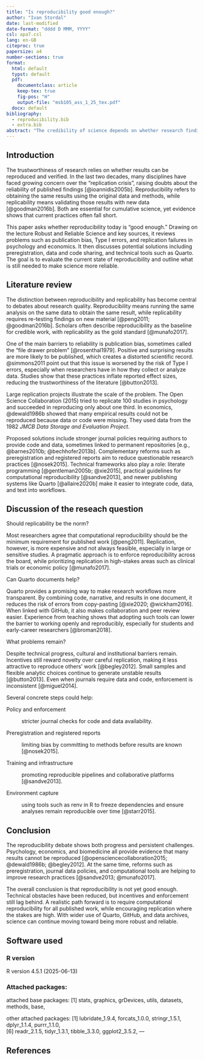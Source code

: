 ```yaml
---
title: "Is reproducibility good enough?"
author: "Ivan Stordal"
date: last-modified
date-format: "dddd D MMM, YYYY"
csl: apa7.csl
lang: en-GB
citeproc: true
papersize: a4
number-sections: true
format:
  html: default
  typst: default
  pdf:
    documentclass: article
    keep-tex: true
    fig-pos: "H"
    output-file: "msb105_ass_1_25_tex.pdf"
  docx: default
bibliography: 
  - reproducibility.bib
  - extra.bib
abstract: "The credibility of science depends on whether research findings are robust, reliable, and reproducible. Over the past two decades, several fields have faced what is now called the “replication crisis” where publication bias, small samples, and flexible analysis practices have weakened confidence in results. This paper builds on the lecture Robust and Reliable Science and reviews literature on reproducibility and replicability, highlighting how large replication studies and methodological critiques have revealed shortcomings in current practices. The paper argues that computational reproducibility should be treated as a basic requirement for credibility, while full replication is more demanding and often limited by resources. Tools such as Quarto and GitHub, combined with journal policies, preregistration, and better training in open science practices, provide promising ways forward. Although progress has been made, reproducibility is still not sufficient. Stronger standards and incentives are needed to move science toward greater robustness and reliability."
---
```


## Introduction

The trustworthiness of research relies on whether results can be reproduced and verified.
In the last two decades, many disciplines have faced growing concern over the “replication crisis”, raising doubts about the reliability of published findings [@ioannidis2005b].
Reproducibility refers to obtaining the same results using the original data and methods, while replicability means validating those results with new data [@goodman2016b].
Both are essential for cumulative science, yet evidence shows that current practices often fall short.

This paper asks whether reproducibility today is “good enough.” Drawing on the lecture Robust and Reliable Science and key sources, it reviews problems such as publication bias, Type I errors, and replication failures in psychology and economics.
It then discusses potential solutions including preregistration, data and code sharing, and technical tools such as Quarto.
The goal is to evaluate the current state of reproducibility and outline what is still needed to make science more reliable.

## Literature review

The distinction between reproducibility and replicability has become central to debates about research quality.
Reproducibility means running the same analysis on the same data to obtain the same result, while replicability requires re-testing findings on new material [@peng2011; @goodman2016b].
Scholars often describe reproducibility as the baseline for credible work, with replicability as the gold standard [@munafo2017].

One of the main barriers to reliability is publication bias, sometimes called the “file drawer problem” [@rosenthal1979].
Positive and surprising results are more likely to be published, which creates a distorted scientific record.
@simmons2011 point out that this issue is worsened by the risk of Type I errors, especially when researchers have in how they collect or analyze data.
Studies show that these practices inflate reported effect sizes, reducing the trustworthiness of the literature [@button2013].

Large replication projects illustrate the scale of the problem.
The Open Science Collaboration (2015) tried to replicate 100 studies in psychology and succeeded in reproducing only about one third.
In economics, @dewald1986b showed that many empirical results could not be reproduced because data or code were missing.
They used data from the 1982 *JMCB Data Storage and Evaluation Project*.

Proposed solutions include stronger journal policies requiring authors to provide code and data, sometimes linked to permanent repositories [e.g., @barnes2010b; @bechhofer2013b].
Complementary reforms such as preregistration and registered reports aim to reduce questionable research practices [@nosek2015].
Technical frameworks also play a role: literate programming [@gentleman2005b; @xie2015], practical guidelines for computational reproducibility [@sandve2013], and newer publishing systems like Quarto [@allaire2020b] make it easier to integrate code, data, and text into workflows.

## Discussion of the reseach question

Should replicability be the norm?

Most researchers agree that computational reproducibility should be the minimum requirement for published work [@peng2011].
Replication, however, is more expensive and not always feasible, especially in large or sensitive studies.
A pragmatic approach is to enforce reproducibility across the board, while prioritizing replication in high-stakes areas such as clinical trials or economic policy [@munafo2017].

Can Quarto documents help?

Quarto provides a promising way to make research workflows more transparent.
By combining code, narrative, and results in one document, it reduces the risk of errors from copy-pasting [@xie2020; @wickham2016].
When linked with GitHub, it also makes collaboration and peer review easier.
Experience from teaching shows that adopting such tools can lower the barrier to working openly and reproducibly, especially for students and early-career researchers [@broman2018].

What problems remain?

Despite technical progress, cultural and institutional barriers remain.
Incentives still reward novelty over careful replication, making it less attractive to reproduce others’ work [@begley2012].
Small samples and flexible analytic choices continue to generate unstable results [@button2013].
Even when journals require data and code, enforcement is inconsistent [@miguel2014].

Several concrete steps could help:

Policy and enforcement

:   stricter journal checks for code and data availability.

Preregistration and registered reports

:   limiting bias by committing to methods before results are known [@nosek2015].

Training and infrastructure

:   promoting reproducible pipelines and collaborative platforms [@sandve2013].

Environment capture

:   using tools such as renv in R to freeze dependencies and ensure analyses remain reproducible over time [@starr2015].

## Conclusion

The reproducibility debate shows both progress and persistent challenges.
Psychology, economics, and biomedicine all provide evidence that many results cannot be reproduced [@opensciencecollaboration2015; @dewald1986b; @begley2012].
At the same time, reforms such as preregistration, journal data policies, and computational tools are helping to improve research practices [@sandve2013; @munafo2017].

The overall conclusion is that reproducibility is not yet good enough.
Technical obstacles have been reduced, but incentives and enforcement still lag behind.
A realistic path forward is to require computational reproducibility for all published work, while encouraging replication where the stakes are high.
With wider use of Quarto, GitHub, and data archives, science can continue moving toward being more robust and reliable.

## Software used

### R version

R version 4.5.1 (2025-06-13)

### Attached packages:

attached base packages: \[1\] stats, graphics, grDevices, utils, datasets, methods, base,

other attached packages: \[1\] lubridate_1.9.4, forcats_1.0.0, stringr_1.5.1, dplyr_1.1.4, purrr_1.1.0,\
\[6\] readr_2.1.5, tidyr_1.3.1, tibble_3.3.0, ggplot2_3.5.2, ---

## References
